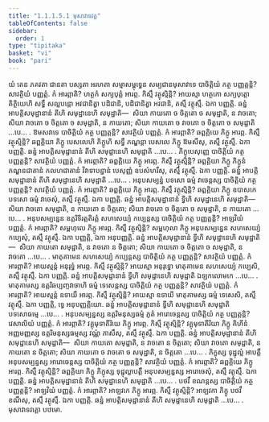 ```yaml
---
title: "1.1.1.5.1 មុសាវាទវគ្គ"
tableOfContents: false
sidebar:
  order: 1
type: "tipitaka"
basket: "vi"
book: "pari"
---
```



<DynamicBreadcrumb />

<Division number="54" book="pari">

<Paragraph number="119" book="pari">
យំ តេន ភគវតា ជានតា បស្សតា អរហតា សម្មាសម្ពុទ្ធេន សម្បជានមុសាវាទេ បាចិត្តិយំ កត្ថ បញ្ញត្តន្តិ? សាវត្ថិយំ បញ្ញត្តំ. កំ អារព្ភាតិ? ហត្ថកំ សក្យបុត្តំ អារព្ភ. កិស្មឹ វត្ថុស្មិន្តិ? អាយស្មា ហត្ថកោ សក្យបុត្តោ តិត្ថិយេហិ សទ្ធឹ សល្លបន្តោ អវជានិត្វា បដិជានិ, បដិជានិត្វា អវជានិ, តស្មឹ វត្ថុស្មឹ. ឯកា បញ្ញត្តិ. ឆន្នំ អាបត្តិសមុដ្ឋានានំ តីហិ សមុដ្ឋានេហិ សមុដ្ឋាតិ—  សិយា កាយតោ ច ចិត្តតោ ច សមុដ្ឋាតិ, ន វាចតោ; សិយា វាចតោ ច ចិត្តតោ ច សមុដ្ឋាតិ, ន កាយតោ; សិយា កាយតោ ច វាចតោ ច ចិត្តតោ ច សមុដ្ឋាតិ …បេ… .
</Paragraph>

</Division>
<Division number="55" book="pari">

<Paragraph number="120" book="pari">
ឱមសវាទេ បាចិត្តិយំ កត្ថ បញ្ញត្តន្តិ? សាវត្ថិយំ បញ្ញត្តំ. កំ អារព្ភាតិ? ឆព្ពគ្គិយេ ភិក្ខូ អារព្ភ. កិស្មឹ វត្ថុស្មិន្តិ? ឆព្ពគ្គិយា ភិក្ខូ បេសលេហិ ភិក្ខូហិ សទ្ធឹ ភណ្ឌន្តា បេសលេ ភិក្ខូ ឱមសឹសុ, តស្មឹ វត្ថុស្មឹ. ឯកា បញ្ញត្តិ. ឆន្នំ អាបត្តិសមុដ្ឋានានំ តីហិ សមុដ្ឋានេហិ សមុដ្ឋាតិ …បេ… .
</Paragraph>

</Division>
<Division number="56" book="pari">

<Paragraph number="121" book="pari">
ភិក្ខុបេសុញ្ញេ បាចិត្តិយំ កត្ថ បញ្ញត្តន្តិ? សាវត្ថិយំ បញ្ញត្តំ. កំ អារព្ភាតិ? ឆព្ពគ្គិយេ ភិក្ខូ អារព្ភ. កិស្មឹ វត្ថុស្មិន្តិ? ឆព្ពគ្គិយា ភិក្ខូ ភិក្ខូនំ ភណ្ឌនជាតានំ កលហជាតានំ វិវាទាបន្នានំ បេសុញ្ញំ ឧបសំហរឹសុ, តស្មឹ វត្ថុស្មឹ. ឯកា បញ្ញត្តិ. ឆន្នំ អាបត្តិសមុដ្ឋានានំ តីហិ សមុដ្ឋានេហិ សមុដ្ឋាតិ …បេ… .
</Paragraph>

</Division>
<Division number="57" book="pari">

<Paragraph number="122" book="pari">
អនុបសម្បន្នំ បទសោ ធម្មំ វាចេន្តស្ស បាចិត្តិយំ កត្ថ បញ្ញត្តន្តិ? សាវត្ថិយំ បញ្ញត្តំ. កំ អារព្ភាតិ? ឆព្ពគ្គិយេ ភិក្ខូ អារព្ភ. កិស្មឹ វត្ថុស្មិន្តិ? ឆព្ពគ្គិយា ភិក្ខូ ឧបាសកេ បទសោ ធម្មំ វាចេសុំ, តស្មឹ វត្ថុស្មឹ. ឯកា បញ្ញត្តិ. ឆន្នំ អាបត្តិសមុដ្ឋានានំ ទ្វីហិ សមុដ្ឋានេហិ សមុដ្ឋាតិ—  សិយា វាចតោ សមុដ្ឋាតិ, ន កាយតោ ន ចិត្តតោ; សិយា វាចតោ ច ចិត្តតោ ច សមុដ្ឋាតិ, ន កាយតោ …បេ… .
</Paragraph>

</Division>
<Division number="58" book="pari">

<Paragraph number="123" book="pari">
អនុបសម្បន្នេន ឧត្តរិទិរត្តតិរត្តំ សហសេយ្យំ កប្បេន្តស្ស បាចិត្តិយំ កត្ថ បញ្ញត្តន្តិ? អាឡវិយំ បញ្ញត្តំ. កំ អារព្ភាតិ? សម្ពហុលេ ភិក្ខូ អារព្ភ. កិស្មឹ វត្ថុស្មិន្តិ? សម្ពហុលា ភិក្ខូ អនុបសម្បន្នេន សហសេយ្យំ កប្បេសុំ, តស្មឹ វត្ថុស្មឹ. ឯកា បញ្ញត្តិ, ឯកា អនុបញ្ញត្តិ. ឆន្នំ អាបត្តិសមុដ្ឋានានំ ទ្វីហិ សមុដ្ឋានេហិ សមុដ្ឋាតិ—  សិយា កាយតោ សមុដ្ឋាតិ, ន វាចតោ ន ចិត្តតោ; សិយា កាយតោ ច ចិត្តតោ ច សមុដ្ឋាតិ, ន វាចតោ …បេ… .
</Paragraph>

</Division>
<Division number="59" book="pari">

<Paragraph number="124" book="pari">
មាតុគាមេន សហសេយ្យំ កប្បេន្តស្ស បាចិត្តិយំ កត្ថ បញ្ញត្តន្តិ? សាវត្ថិយំ បញ្ញត្តំ. កំ អារព្ភាតិ? អាយស្មន្តំ អនុរុទ្ធំ អារព្ភ. កិស្មឹ វត្ថុស្មិន្តិ? អាយស្មា អនុរុទ្ធោ មាតុគាមេន សហសេយ្យំ កប្បេសិ, តស្មឹ វត្ថុស្មឹ. ឯកា បញ្ញត្តិ. ឆន្នំ អាបត្តិសមុដ្ឋានានំ ទ្វីហិ សមុដ្ឋានេហិ សមុដ្ឋាតិ ឯឡកលោមកេ …បេ… .
</Paragraph>

</Division>
<Division number="60" book="pari">

<Paragraph number="125" book="pari">
មាតុគាមស្ស ឧត្តរិឆប្បញ្ចវាចាហិ ធម្មំ ទេសេន្តស្ស បាចិត្តិយំ កត្ថ បញ្ញត្តន្តិ? សាវត្ថិយំ បញ្ញត្តំ. កំ អារព្ភាតិ? អាយស្មន្តំ ឧទាយឹ អារព្ភ. កិស្មឹ វត្ថុស្មិន្តិ? អាយស្មា ឧទាយី មាតុគាមស្ស ធម្មំ ទេសេសិ, តស្មឹ វត្ថុស្មឹ. ឯកា បញ្ញត្តិ, ទ្វេ អនុបញ្ញត្តិយោ. ឆន្នំ អាបត្តិសមុដ្ឋានានំ ទ្វីហិ សមុដ្ឋានេហិ សមុដ្ឋាតិ បទសោធម្មេ …បេ… .
</Paragraph>

</Division>
<Division number="61" book="pari">

<Paragraph number="126" book="pari">
អនុបសម្បន្នស្ស ឧត្តរិមនុស្សធម្មំ ភូតំ អារោចេន្តស្ស បាចិត្តិយំ កត្ថ បញ្ញត្តន្តិ? វេសាលិយំ បញ្ញត្តំ. កំ អារព្ភាតិ? វគ្គុមុទាតីរិយេ ភិក្ខូ អារព្ភ. កិស្មឹ វត្ថុស្មិន្តិ? វគ្គុមុទាតីរិយា ភិក្ខូ គិហីនំ អញ្ញមញ្ញស្ស ឧត្តរិមនុស្សធម្មស្ស វណ្ណំ ភាសឹសុ, តស្មឹ វត្ថុស្មឹ. ឯកា បញ្ញត្តិ. ឆន្នំ អាបត្តិសមុដ្ឋានានំ តីហិ សមុដ្ឋានេហិ សមុដ្ឋាតិ—  សិយា កាយតោ សមុដ្ឋាតិ, ន វាចតោ ន ចិត្តតោ; សិយា វាចតោ សមុដ្ឋាតិ, ន កាយតោ ន ចិត្តតោ; សិយា កាយតោ ច វាចតោ ច សមុដ្ឋាតិ, ន ចិត្តតោ …បេ… .
</Paragraph>

</Division>
<Division number="62" book="pari">

<Paragraph number="127" book="pari">
ភិក្ខុស្ស ទុដ្ឋុល្លំ អាបត្តឹ អនុបសម្បន្នស្ស អារោចេន្តស្ស បាចិត្តិយំ កត្ថ បញ្ញត្តន្តិ? សាវត្ថិយំ បញ្ញត្តំ. កំ អារព្ភាតិ? ឆព្ពគ្គិយេ ភិក្ខូ អារព្ភ. កិស្មឹ វត្ថុស្មិន្តិ? ឆព្ពគ្គិយា ភិក្ខូ ភិក្ខុស្ស ទុដ្ឋុល្លាបត្តឹ អនុបសម្បន្នស្ស អារោចេសុំ, តស្មឹ វត្ថុស្មឹ. ឯកា បញ្ញត្តិ. ឆន្នំ អាបត្តិសមុដ្ឋានានំ តីហិ សមុដ្ឋានេហិ សមុដ្ឋាតិ …បេ… .
</Paragraph>

</Division>
<Division number="63" book="pari">

<Paragraph number="128" book="pari">
បថវឹ ខណន្តស្ស បាចិត្តិយំ កត្ថ បញ្ញត្តន្តិ? អាឡវិយំ បញ្ញត្តំ. កំ អារព្ភាតិ? អាឡវកេ ភិក្ខូ អារព្ភ. កិស្មឹ វត្ថុស្មិន្តិ? អាឡវកា ភិក្ខូ បថវឹ ខណឹសុ, តស្មឹ វត្ថុស្មឹ. ឯកា បញ្ញត្តិ. ឆន្នំ អាបត្តិសមុដ្ឋានានំ តីហិ សមុដ្ឋានេហិ សមុដ្ឋាតិ …បេ… .

</Paragraph>
</Division>

<Paragraph number="129" type="center" book="pari">
មុសាវាទវគ្គោ បឋមោ.
</Paragraph>
